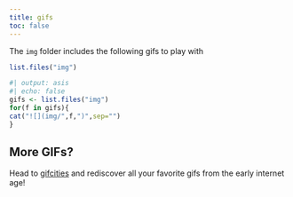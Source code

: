 ```yaml
---
title: gifs
toc: false
---
```


The `img` folder includes the following gifs to play with

```r
list.files("img")
```

```r
#| output: asis
#| echo: false
gifs <- list.files("img")
for(f in gifs){
cat("![](img/",f,")",sep="")
}
```


## More GIFs?

Head to [gifcities](https://gifcities.org/) and rediscover all your favorite gifs from the early internet age!
